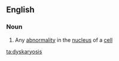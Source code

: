 ==English==

===Noun===
{{wikipedia}}
{{en-noun|dyskaryoses}}

# {{cytology}} Any [[abnormality]] in the [[nucleus]] of a [[cell]]

[[ta:dyskaryosis]]